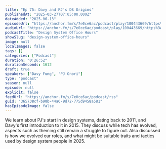 ```yaml
---
title: "Ep 75: Davy and PJ's DS Origins"
publishedAt: "2025-03-27T07:05:00.000Z"
dateAdded: "2025-06-13"
episodeUrl: "https://anchor.fm/s/7e0ce6ac/podcast/play/100443669/https%3A%2F%2Fd3ctxlq1ktw2nl.cloudfront.net%2Fstaging%2F2025-2-27%2Fda842957-d1e5-26a8-3ffa-a6860b18968e.mp3"
audioUrl: "https://anchor.fm/s/7e0ce6ac/podcast/play/100443669/https%3A%2F%2Fd3ctxlq1ktw2nl.cloudfront.net%2Fstaging%2F2025-2-27%2Fda842957-d1e5-26a8-3ffa-a6860b18968e.mp3"
podcastTitle: "Design System Office Hours"
showSlug: "design-system-office-hours"
image: null
localImages: false
tags: []
categories: ["Podcast"]
duration: "0:26:52"
durationSeconds: 1612
draft: true
speakers: ["Davy Fung", "PJ Onori"]
type: "podcast"
season: null
episode: null
explicit: false
feedUrl: "https://anchor.fm/s/7e0ce6ac/podcast/rss"
guid: "365738cf-b90b-44a6-9d72-775d9458a581"
hasEpisodeImage: false
---
```

We learn about PJ's start in design systems, dating back to 2011, and Davy's first introduction to it in 2015. They discuss while tech has evolved, aspects such as theming still remain a struggle to figure out. Also discussed is how we evolved our roles, and what might be suitable traits and tactics used by design system people in 2025.
